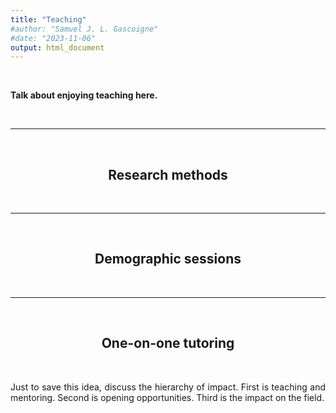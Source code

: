 ```yaml
---
title: "Teaching"
#author: "Samuel J. L. Gascoigne"
#date: "2023-11-06"
output: html_document
---
```


<style>

body {
text-align: justify}

h2 {
  text-align: center;
}

h3 {
  text-align: right;
}

</style>

<br>

**Talk about enjoying teaching here.**


<br>

---

<br>

## Research methods

<br>

---

<br>

## Demographic sessions

<br>

---

<br>

## One-on-one tutoring

<br>

Just to save this idea, discuss the hierarchy of impact. First is teaching and mentoring. Second is opening opportunities. Third is the impact on the field. <p data-badge-popover="right" data-badge-type="medium-donut" data-doi="10.1038/nature.2014.14583" data-hide-no-mentions="true" class="altmetric-embed"></p>

<p data-badge-popover="right" data-badge-type="medium-donut" data-doi="10.1038/nature.2014.14583" data-hide-no-mentions="true" class="altmetric-embed"></p>

<script type='text/javascript' src='https://d1bxh8uas1mnw7.cloudfront.net/assets/embed.js'></script>